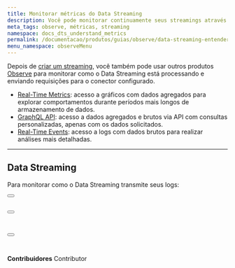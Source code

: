 ```yaml
---
title: Monitorar métricas do Data Streaming
description: Você pode monitorar continuamente seus streamings através dos produtos Observe da Azion.
meta_tags: observe, métricas, streaming
namespace: docs_dts_understand_metrics
permalink: /documentacao/produtos/guias/observe/data-streaming-entender-metricas/
menu_namespace: observeMenu
---
```



Depois de [criar um streaming](xxx), você também pode usar outros produtos [Observe](/pt-br/documentacao/produtos/observe/) para monitorar como o Data Streaming está processando e enviando requisições para o conector configurado.

- [Real-Time Metrics](/pt-br/documentacao/produtos/real-time-metrics/): acesso a gráficos com dados agregados para explorar comportamentos durante períodos mais longos de armazenamento de dados.
- [GraphQL API](/pt-br/documentacao/produtos/graphql-api/visao-geral/): acesso a dados agregados e brutos via API com consultas personalizadas, apenas com os dados solicitados.
- [Real-Time Events](/pt-br/documentacao/produtos/real-time-events/): acesso a logs com dados brutos para realizar análises mais detalhadas.

---

## Data Streaming

Para monitorar como o Data Streaming transmite seus logs:

<Button href="/pt-br/documentacao/produtos/real-time-metrics/#data-streaming" text="ver métricas agregadas" variant="secondary"></Button> <br></br>

<Button href="/pt-br/documentacao/produtos/graphql-api-recursos/#conjuntos-de-dados" text="consultar dados" variant="secondary"></Button> <br></br>

<Button href="/pt-br/documentacao/produtos/real-time-events/#data-streaming" text="ver dados brutos" variant="secondary"></Button>
<br /><br />
---


**Contribuidores** <ContributorList>Contributor</ContributorList>
